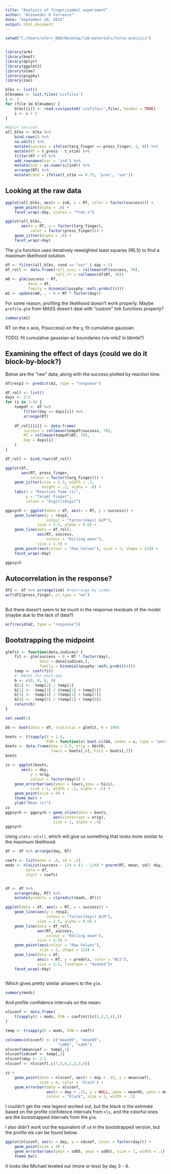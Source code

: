 ```yaml
---
title: "Analysis of finger/symbol experiment"
author: "Alexander D Forrence"
date: "September 28, 2015"
output: html_document
---
```



```r
setwd("C:/Users/aforr_000/Desktop/lab-materials/force-analysis")


library(arm)
library(boot)
library(dplyr)
library(ggplot2)
library(nlme)
library(psyphy)
library(zoo)

blks <- list()
blknames <- list.files('csvfiles')
i <- 1
for (file in blknames) {
    blks[[i]] <- read.csv(paste0('csvfiles/',file), header = TRUE)
    i <- i + 1
}

#dplyr version
all_blks <- blks %>%
    bind_rows() %>%
    na.omit() %>%
    mutate(success = ifelse(targ_finger == press_finger, 1, 0)) %>%
    mutate(RT = t_press - t_stim) %>%
    filter(RT > 0) %>%
    add_rownames(var = 'ind') %>%
    mutate(ind = as.numeric(ind)) %>%
    arrange(RT) %>%
    mutate(cond = ifelse(t_stim == 0.75, 'prac', 'var'))

```

## Looking at the raw data

```r
ggplot(all_blks, aes(x = ind, y = RT, color = factor(success))) + 
    geom_point(alpha = .6) + 
    facet_wrap(~day, scales = "free_x")
```

```r
ggplot(all_blks, 
       aes(x = RT, y = factor(targ_finger), 
           color = factor(press_finger))) + 
    geom_jitter(alpha = .6) + 
    facet_wrap(~day)

```

The `glm` function uses iteratively reweighted least squares (IRLS) to find a maximum likelihood solution.

```r
df <- filter(all_blks, cond == "var" & day > 1)
df_roll <- data.frame(roll_succ = rollmean(df$success, 70),
                      roll_rt = rollmean(df$RT, 70))
m0 <- glm(success ~ RT,
          data = df,
          family = binomial(psyphy::mafc.probit(4)))
m2 <- update(m0, . ~ 0 + RT * factor(day))
```

For some reason, profiling the likelihood doesn't work properly. Maybe `profile.glm` from MASS doesn't deal with "custom" link functions properly?

```r
summary(m2)
```

RT on the x axis, P(success) on the y, fit cumulative gaussian

TODO: fit cumulative gaussian w/ boundaries (via mle2 in bbmle?)

## Examining the effect of days (could we do it block-by-block?)

Below are the "raw" data, along with the success plotted by reaction time.

```r

df$resp2 <- predict(m2, type = "response")

df_roll <- list()
days <- 2:5
for (i in 1:4) {
    tempdf <- df %>% 
        filter(day == days[i]) %>%
        arrange(RT)
    
    df_roll[[i]] <- data.frame(
        success = rollmean(tempdf$success, 70),
        RT = rollmean(tempdf$RT, 70),
        day = days[i]
    )
}

df_roll <- bind_rows(df_roll)

ggplot(df, 
       aes(RT, press_finger, 
           colour = factor(targ_finger))) + 
    geom_jitter(size = 2.3, width = .1,
                height = .2, alpha = .6) +
    labs(x = "Reaction Time (s)", 
         y = "Target Finger",
         colour = "Digit\ndigit")

ggpsych <- ggplot(data = df, aes(x = RT, y = success)) + 
    geom_line(aes(y = resp2, 
                  colour = "factor(days) GLM"),
              size = 1.5, alpha = 0.6) + 
    geom_line(data = df_roll, 
              aes(RT, success, 
                  colour = "Rolling mean"), 
              size = 1.5) +
    geom_point(aes(colour = "Raw Values"), size = 2, shape = 124) +
    facet_wrap(~day)

ggpsych
```

## Autocorrelation in the response?

```r
df2 <- df %>% arrange(ind) #rearrange by index
acf(df2$press_finger, ci.type = "ma")
    
```

But there doesn't seem to be much in the response residuals of the model (maybe due to the lack of data?)

```r

acf(resid(m2, type = "response"))

```

## Bootstrapping the midpoint

```r

glmfit <- function(data,indices) {
    fit <- glm(success ~ 0 + RT * factor(day), 
               data = data[indices,], 
               family = binomial(psyphy::mafc.probit(4)))
    temp <- coef(fit)
    # -b0/b1 for each day
    b <- c(0, 0, 0, 0)
    b[1] <- -temp[2] / temp[1]
    b[2] <- -temp[3] / (temp[1] + temp[6])
    b[3] <- -temp[4] / (temp[1] + temp[7])
    b[4] <- -temp[5] / (temp[1] + temp[8])
    return(b)
}

set.seed(1)

bb <- boot(data = df, statistic = glmfit, R = 100)

boots <- t(sapply(X = 1:4,
                  FUN = function(x) boot.ci(bb, index = x, type = "perc")$percent))
boots <- data.frame(day = 2:5, orig = bb$t0, 
                    lowci = boots[,4], hici = boots[,5])
boots

```

```r
zz <- ggplot(boots, 
       aes(x = day, 
           y = orig, 
           colour = factor(day))) + 
    geom_errorbar(aes(ymin = lowci,ymax = hici),
           size = 1, width = .1, alpha = .5) +
    geom_point(size = 4) + 
    theme_bw() + 
    ylab("Mean (s)")
zz
ggpsych <- ggpsych + geom_vline(data = boots, 
                     aes(xintercept = orig), 
                     size = 1, alpha = .4)
ggpsych
```

Using `stats::nls()`, which will give us something that looks more similar to the maximum likelihood:

```r

df <- df %>% arrange(day, RT)

coefs <- list(mean = .4, sd = .1)
mods <- nlsList(success ~ 1/4 + (1 - 1/4) * pnorm(RT, mean, sd)| day, 
         data = df, 
         start = coefs)


df <- df %>% 
    arrange(day, RT) %>% 
    mutate(prednls = c(predict(mods, df)))

ggplot(data = df, aes(x = RT, y = success)) + 
    geom_line(aes(y = resp2, 
                  colour = "factor(days) GLM"),
              size = 1.5, alpha = 0.6) + 
    geom_line(data = df_roll, 
              aes(RT, success, 
                  colour = "Rolling mean"), 
              size = 1.5) +
    geom_point(aes(colour = "Raw Values"),
               size = 2, shape = 124) + 
    geom_line(data = df, 
              aes(x = RT, y = prednls, color = "NLS"),
              size = 1.5, linetype = "dashed")+
    facet_wrap(~day)
   
```

Which gives pretty similar answers to the `glm`.

```r
summary(mods)
```

And profile confidence intervals on the mean:

```r

nlsconf <- data.frame(
    t(sapply(X = mods, FUN = confint)[c(1,3,2,4),])
)

temp <- t(sapply(X = mods, FUN = coef))

colnames(nlsconf) <- c("mean05", "mean95",
                       "sd05", "sd95")
nlsconf$meancoef <- temp[,1]
nlsconf$sdcoef <- temp[,2]
nlsconf$day <- 2:5
nlsconf <- nlsconf[,c(7,5,6,1,2,3,4)]

zz + 
    geom_point(data = nlsconf, aes(x = day + .15, y = meancoef),
               size = 4, color = 'black') + 
    geom_errorbar(data = nlsconf, 
                  aes(x = day + .15, y = NULL, ymax = mean95, ymin = mean05), 
                  colour = "black", size = 1, width = .1)
```

I couldn't get the new legend worked out, but the black is the estimate based on the profile confidence intervals from `nls`, and the colorful ones are the bootstrapped intervals from the `glm`.

I also didn't work out the equivalent of `sd` in the bootstrapped version, but the profile nls can be found below.

```r

ggplot(nlsconf, aes(x = day, y = sdcoef, color = factor(day))) + 
    geom_point(size = 4) + 
    geom_errorbar(aes(ymin = sd05, ymax = sd95), size = 1, width = .1) + 
    theme_bw()

```

It looks like Michael leveled out (more or less) by day 3 - 4.
